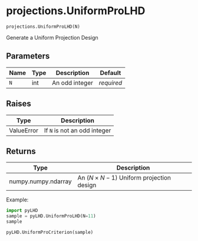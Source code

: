 # projections.UniformProLHD { #pyLHD.projections.UniformProLHD }

`projections.UniformProLHD(N)`

Generate a Uniform Projection Design

## Parameters

| Name   | Type   | Description    | Default    |
|--------|--------|----------------|------------|
| `N`    | int    | An odd integer | _required_ |

## Raises

| Type       | Description                  |
|------------|------------------------------|
| ValueError | If `N` is not an odd integer |

## Returns

| Type                | Description                                   |
|---------------------|-----------------------------------------------|
| numpy.numpy.ndarray | An $(N \times N-1)$ Uniform projection design |

Example:
```python
import pyLHD
sample = pyLHD.UniformProLHD(N=11)
sample
```
```python
pyLHD.UniformProCriterion(sample)
```